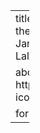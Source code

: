 ---
title: "Changing Climate, Peak Demand and Load Factors Across the Contiguous United States"
author:
  - Yash Vijay Amonkar
  - James Doss-Gollin
  - David J. Farnham
  - Vijay Modi
  - Upmanu Lall
date: 2022-12-15
details: "AGU Fall Meeting 2022"

about:
  template: solana
  links:
    - href: https://agu.confex.com/agu/fm22/meetingapp.cgi/Paper/1176262
      icon: link
      text: 'Link'

format:
  html:
    page-layout: full
---